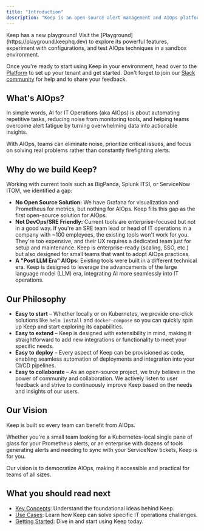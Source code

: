 ```yaml
---
title: "Introduction"
description: "Keep is an open-source alert management and AIOps platform that is a swiss-knife for alerting, automation, and noise reduction."
---
```


<Tip>
  Keep has a new playground! Visit the [Playground](https://playground.keephq.dev) to explore its powerful features, experiment with configurations, and test AIOps techniques in a sandbox environment.


  Once you're ready to start using Keep in your environment, head over to the [Platform](https://platform.keephq.dev) to set up your tenant and get started. Don't forget to join our [Slack community](https://slack.keephq.dev) for help and to share your feedback.
</Tip>

## What's AIOps?

In simple words, AI for IT Operations (aka AIOps) is about automating repetitive tasks, reducing noise from monitoring tools, and helping teams overcome alert fatigue by turning overwhelming data into actionable insights.

With AIOps, teams can eliminate noise, prioritize critical issues, and focus on solving real problems rather than constantly firefighting alerts.

## Why do we build Keep?

Working with current tools such as BigPanda, Splunk ITSI, or ServiceNow ITOM, we identified a gap:

- **No Open Source Solution:** We have Grafana for visualization and Prometheus for metrics, but nothing for AIOps. Keep fills this gap as the first open-source solution for AIOps.
- **Not DevOps/SRE Friendly:** Current tools are enterprise-focused but not in a good way. If you're an SRE team lead or head of IT operations in a company with ~100 employees, the existing tools won't work for you. They're too expensive, and their UX requires a dedicated team just for setup and maintenance. Keep is enterprise-ready (scaling, SSO, etc.) but also designed for small teams that want to adopt AIOps practices.
- **A "Post LLM Era" AIOps:** Existing tools were built in a different technical era. Keep is designed to leverage the advancements of the large language model (LLM) era, integrating AI more seamlessly into IT operations.

## Our Philosophy

- **Easy to start** – Whether locally or on Kubernetes, we provide one-click solutions like `helm install` and `docker-compose` so you can quickly spin up Keep and start exploring its capabilities.
- **Easy to extend** – Keep is designed with extensibility in mind, making it straightforward to add new integrations or functionality to meet your specific needs.
- **Easy to deploy** – Every aspect of Keep can be provisioned as code, enabling seamless automation of deployments and integration into your CI/CD pipelines.
- **Easy to collaborate** – As an open-source project, we truly believe in the power of community and collaboration. We actively listen to user feedback and strive to continuously improve Keep based on the needs and insights of our users.

## Our Vision

Keep is built so every team can benefit from AIOps.

Whether you're a small team looking for a Kubernetes-local single pane of glass for your Prometheus alerts, or an enterprise with dozens of tools generating alerts and needing to sync with your ServiceNow tickets, Keep is for you.

Our vision is to democratize AIOps, making it accessible and practical for teams of all sizes.

## What you should read next

- [Key Concepts](#key-concepts): Understand the foundational ideas behind Keep.
- [Use Cases](#use-cases): Learn how Keep can solve specific IT operations challenges.
- [Getting Started](#getting-started): Dive in and start using Keep today.
